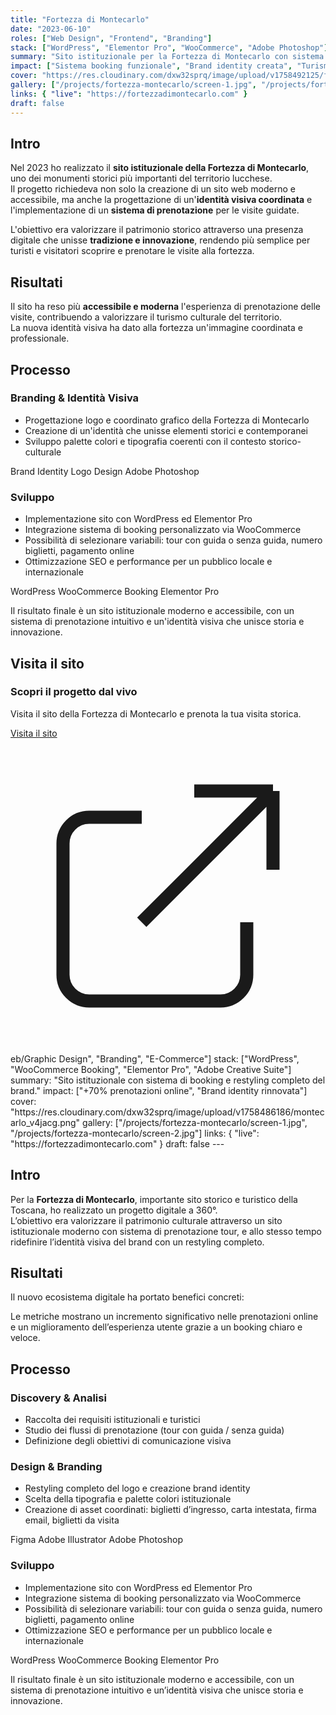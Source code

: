 ```yaml
---
title: "Fortezza di Montecarlo"
date: "2023-06-10"
roles: ["Web Design", "Frontend", "Branding"]
stack: ["WordPress", "Elementor Pro", "WooCommerce", "Adobe Photoshop"]
summary: "Sito istituzionale per la Fortezza di Montecarlo con sistema di prenotazione visite guidate e brand identity personalizzata."
impact: ["Sistema booking funzionale", "Brand identity creata", "Turismo valorizzato"]
cover: "https://res.cloudinary.com/dxw32sprq/image/upload/v1758492125/fortezza-montecarlo_asvavu.png"
gallery: ["/projects/fortezza-montecarlo/screen-1.jpg", "/projects/fortezza-montecarlo/screen-2.jpg"]
links: { "live": "https://fortezzadimontecarlo.com" }
draft: false
---
```



## Intro

Nel 2023 ho realizzato il **sito istituzionale della Fortezza di Montecarlo**, uno dei monumenti storici più importanti del territorio lucchese.  
Il progetto richiedeva non solo la creazione di un sito web moderno e accessibile, ma anche la progettazione di un'**identità visiva coordinata** e l'implementazione di un **sistema di prenotazione** per le visite guidate.

L'obiettivo era valorizzare il patrimonio storico attraverso una presenza digitale che unisse **tradizione e innovazione**, rendendo più semplice per turisti e visitatori scoprire e prenotare le visite alla fortezza.

## Risultati

Il sito ha reso più **accessibile e moderna** l'esperienza di prenotazione delle visite, contribuendo a valorizzare il turismo culturale del territorio.  
La nuova identità visiva ha dato alla fortezza un'immagine coordinata e professionale.

<div className="grid grid-cols-2 md:grid-cols-4 gap-4 my-8">
  <Kpi label="Sistema booking" value="Integrato" />
  <Kpi label="Brand identity" value="Creata" />
  <Kpi label="UX" value="Intuitiva" />
  <Kpi label="Patrimonio storico" value="Valorizzato" />
</div>

## Processo

### Branding & Identità Visiva
- Progettazione logo e coordinato grafico della Fortezza di Montecarlo  
- Creazione di un'identità che unisse elementi storici e contemporanei  
- Sviluppo palette colori e tipografia coerenti con il contesto storico-culturale  

<div className="flex gap-2 mt-4">
  <Badge>Brand Identity</Badge>
  <Badge>Logo Design</Badge>
  <Badge>Adobe Photoshop</Badge>
</div>

### Sviluppo
- Implementazione sito con WordPress ed Elementor Pro
- Integrazione sistema di booking personalizzato via WooCommerce
- Possibilità di selezionare variabili: tour con guida o senza guida, numero biglietti, pagamento online
- Ottimizzazione SEO e performance per un pubblico locale e internazionale

<div className="flex gap-2 mt-4">
  <Badge>WordPress</Badge>
  <Badge>WooCommerce Booking</Badge>
  <Badge>Elementor Pro</Badge>
</div>

Il risultato finale è un sito istituzionale moderno e accessibile, con un sistema di prenotazione intuitivo e un'identità visiva che unisce storia e innovazione.

## Visita il sito

<div className="mt-8 p-6 bg-gradient-to-r from-emerald-50 to-aurora-50 rounded-lg border border-emerald-200">
  <h3 className="text-lg font-semibold mb-3 text-emerald-800">Scopri il progetto dal vivo</h3>
  <p className="text-emerald-700 mb-4">Visita il sito della Fortezza di Montecarlo e prenota la tua visita storica.</p>
  <a 
    href="https://fortezzadimontecarlo.com" 
    target="_blank" 
    rel="noopener noreferrer"
    className="inline-flex items-center px-4 py-2 bg-emerald-600 hover:bg-emerald-700 text-white font-medium rounded-lg transition-colors"
  >
    Visita il sito
    <svg className="ml-2 w-4 h-4" fill="none" stroke="currentColor" viewBox="0 0 24 24">
      <path strokeLinecap="round" strokeLinejoin="round" strokeWidth={2} d="M10 6H6a2 2 0 00-2 2v10a2 2 0 002 2h10a2 2 0 002-2v-4M14 4h6m0 0v6m0-6L10 14" />
    </svg>
  </a>
</div>eb/Graphic Design", "Branding", "E-Commerce"]
stack: ["WordPress", "WooCommerce Booking", "Elementor Pro", "Adobe Creative Suite"]
summary: "Sito istituzionale con sistema di booking e restyling completo del brand."
impact: ["+70% prenotazioni online", "Brand identity rinnovata"]
cover: "https://res.cloudinary.com/dxw32sprq/image/upload/v1758486186/montecarlo_v4jacg.png"
gallery: ["/projects/fortezza-montecarlo/screen-1.jpg", "/projects/fortezza-montecarlo/screen-2.jpg"]
links: { "live": "https://fortezzadimontecarlo.com" }
draft: false
---


## Intro

Per la **Fortezza di Montecarlo**, importante sito storico e turistico della Toscana, ho realizzato un progetto digitale a 360°.  
L’obiettivo era valorizzare il patrimonio culturale attraverso un sito istituzionale moderno con sistema di prenotazione tour, e allo stesso tempo ridefinire l’identità visiva del brand con un restyling completo.

## Risultati

Il nuovo ecosistema digitale ha portato benefici concreti:

<div className="grid grid-cols-2 md:grid-cols-4 gap-4 my-8">
  <Kpi label="Prenotazioni online" value="+70%" />
  <Kpi label="Tempo medio di prenotazione" value="-35%" />
  <Kpi label="Identità visiva" value="Rinnovata" />
  <Kpi label="Esperienza utente" value="Ottimizzata" />
</div>

Le metriche mostrano un incremento significativo nelle prenotazioni online e un miglioramento dell’esperienza utente grazie a un booking chiaro e veloce.

## Processo

### Discovery & Analisi
- Raccolta dei requisiti istituzionali e turistici
- Studio dei flussi di prenotazione (tour con guida / senza guida)
- Definizione degli obiettivi di comunicazione visiva

### Design & Branding
- Restyling completo del logo e creazione brand identity
- Scelta della tipografia e palette colori istituzionale
- Creazione di asset coordinati: biglietti d’ingresso, carta intestata, firma email, biglietti da visita

<div className="flex gap-2 mt-4">
  <Badge>Figma</Badge>
  <Badge>Adobe Illustrator</Badge>
  <Badge>Adobe Photoshop</Badge>
</div>

### Sviluppo
- Implementazione sito con WordPress ed Elementor Pro
- Integrazione sistema di booking personalizzato via WooCommerce
- Possibilità di selezionare variabili: tour con guida o senza guida, numero biglietti, pagamento online
- Ottimizzazione SEO e performance per un pubblico locale e internazionale

<div className="flex gap-2 mt-4">
  <Badge>WordPress</Badge>
  <Badge>WooCommerce Booking</Badge>
  <Badge>Elementor Pro</Badge>
</div>

Il risultato finale è un sito istituzionale moderno e accessibile, con un sistema di prenotazione intuitivo e un’identità visiva che unisce storia e innovazione.